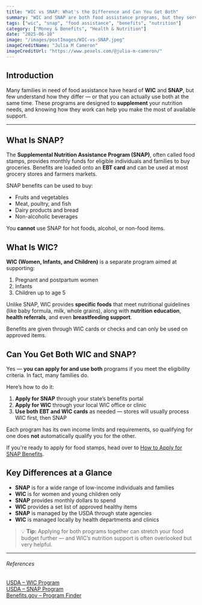 ```yaml
---
title: "WIC vs SNAP: What's the Difference and Can You Get Both"
summary: "WIC and SNAP are both food assistance programs, but they serve different purposes and populations. This article explains how each program works, who qualifies, and how to apply for both if you're eligible."
tags: ["wic", "snap", "food assistance", "benefits", "nutrition"]
category: ["Money & Benefits", "Health & Nutrition"]
date: "2025-06-10"
image: "/images/postImages/WIC-vs-SNAP.jpeg"
imageCreditName: "Julia M Cameron"
imageCreditUrl: "https://www.pexels.com/@julia-m-cameron/"
---
```


## Introduction

Many families in need of food assistance have heard of **WIC** and **SNAP**, but few understand how they differ — or that you can actually use both at the same time. These programs are designed to **supplement** your nutrition needs, and knowing how they work can help you make the most of available support.

<BenefitsCtaBanner />

***

## What Is SNAP?

The **Supplemental Nutrition Assistance Program (SNAP)**, often called food stamps, provides monthly funds for eligible individuals and families to buy groceries. Benefits are loaded onto an **EBT card** and can be used at most grocery stores and farmers markets.

SNAP benefits can be used to buy:

- Fruits and vegetables
- Meat, poultry, and fish
- Dairy products and bread
- Non-alcoholic beverages

You **cannot** use SNAP for hot foods, alcohol, or non-food items.

## What Is WIC?

**WIC (Women, Infants, and Children)** is a separate program aimed at supporting:

1. Pregnant and postpartum women
2. Infants
3. Children up to age 5

Unlike SNAP, WIC provides **specific foods** that meet nutritional guidelines (like baby formula, milk, whole grains), along with **nutrition education**, **health referrals**, and even **breastfeeding support**.

Benefits are given through WIC cards or checks and can only be used on approved items.

## Can You Get Both WIC and SNAP?

Yes — **you can apply for and use both** programs if you meet the eligibility criteria. In fact, many families do.

Here’s how to do it:

1. **Apply for SNAP** through your state’s benefits portal
2. **Apply for WIC** through your local WIC office or clinic
3. **Use both EBT and WIC cards** as needed — stores will usually process WIC first, then SNAP

Each program has its own income limits and requirements, so qualifying for one does **not** automatically qualify you for the other.

If you're ready to apply for food stamps, head over to [How to Apply for SNAP Benefits](./how-to-apply-for-snap-benefits-food-stamps-without-the-confusion).

## Key Differences at a Glance

- **SNAP** is for a wide range of low-income individuals and families  
- **WIC** is for women and young children only  
- **SNAP** provides monthly dollars to spend  
- **WIC** provides a set list of approved healthy items  
- **SNAP** is managed by the USDA through state agencies  
- **WIC** is managed locally by health departments and clinics  

> 💡 **Tip:** Applying for both programs together can stretch your food budget further — and WIC’s nutrition support is often overlooked but very helpful.

***

###### References

<div className="references">
<a href="https://www.fns.usda.gov/wic" target="_blank" rel="noopener noreferrer">USDA – WIC Program</a><br />
<a href="https://www.fns.usda.gov/snap" target="_blank" rel="noopener noreferrer">USDA – SNAP Program</a><br />
<a href="https://www.benefits.gov" target="_blank" rel="noopener noreferrer">Benefits.gov – Program Finder</a>
</div>